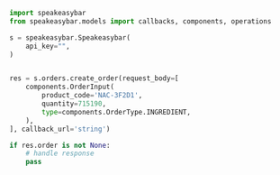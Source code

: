 ```python CreateOrder.py
import speakeasybar
from speakeasybar.models import callbacks, components, operations

s = speakeasybar.Speakeasybar(
    api_key="",
)


res = s.orders.create_order(request_body=[
    components.OrderInput(
        product_code='NAC-3F2D1',
        quantity=715190,
        type=components.OrderType.INGREDIENT,
    ),
], callback_url='string')

if res.order is not None:
    # handle response
    pass
```
